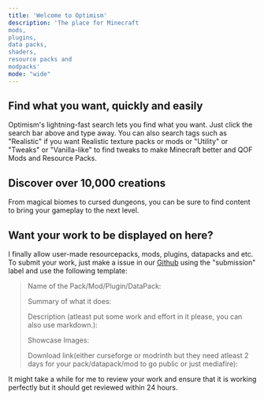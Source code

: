 ```yaml
---
title: 'Welcome to Optimism'
description: 'The place for Minecraft
mods,
plugins,
data packs,
shaders,
resource packs and
modpacks'
mode: "wide"
---
```



<DiscoverRP />

## Find what you want, quickly and easily
Optimism's lightning-fast search lets you find what you want. Just click the search bar above and type away. You can also search tags such as "Realistic" if you want Realistic texture packs or mods or "Utility" or "Tweaks" or "Vanilla-like" to find tweaks to make Minecraft better and QOF Mods and Resource Packs.

## **Discover over 10,000 creations**

From magical biomes to cursed dungeons, you can be sure to find content to bring your gameplay to the next level. 

## Want your work to be displayed on here?
I finally allow user-made resourcepacks, mods, plugins, datapacks and etc. To submit your work, just make a issue in our [Github](https://github.com/kn0xwya/unbound/issues/new) using the "submission" label and use the following template:

> Name of the Pack/Mod/Plugin/DataPack: 
>
> Summary of what it does: 
>
> Description (atleast put some work and effort in it please, you can also use markdown.):
>
> Showcase Images:
>
> Download link(either curseforge or modrinth but they need atleast 2 days for your pack/datapack/mod to go public or just mediafire):

It might take a while for me to review your work and ensure that it is working perfectly but it should get reviewed within 24 hours.